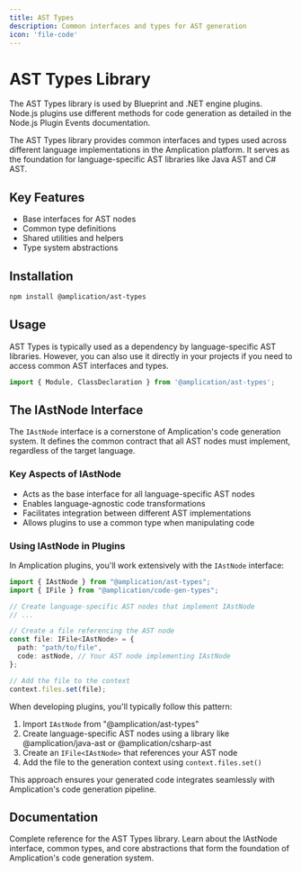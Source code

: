 ```yaml
---
title: AST Types
description: Common interfaces and types for AST generation
icon: 'file-code'
---
```


# AST Types Library

<Note>
The AST Types library is used by Blueprint and .NET engine plugins. Node.js plugins use different methods for code generation as detailed in the Node.js Plugin Events documentation.
</Note>

The AST Types library provides common interfaces and types used across different language implementations in the Amplication platform. It serves as the foundation for language-specific AST libraries like Java AST and C# AST.

## Key Features

* Base interfaces for AST nodes
* Common type definitions
* Shared utilities and helpers
* Type system abstractions

## Installation

```bash
npm install @amplication/ast-types
```

## Usage

AST Types is typically used as a dependency by language-specific AST libraries. However, you can also use it directly in your projects if you need to access common AST interfaces and types.

```typescript
import { Module, ClassDeclaration } from '@amplication/ast-types';
```

## The IAstNode Interface

The `IAstNode` interface is a cornerstone of Amplication's code generation system. It defines the common contract that all AST nodes must implement, regardless of the target language.

### Key Aspects of IAstNode

- Acts as the base interface for all language-specific AST nodes
- Enables language-agnostic code transformations
- Facilitates integration between different AST implementations
- Allows plugins to use a common type when manipulating code

### Using IAstNode in Plugins

In Amplication plugins, you'll work extensively with the `IAstNode` interface:

```typescript
import { IAstNode } from "@amplication/ast-types";
import { IFile } from "@amplication/code-gen-types";

// Create language-specific AST nodes that implement IAstNode
// ...

// Create a file referencing the AST node
const file: IFile<IAstNode> = {
  path: "path/to/file",
  code: astNode, // Your AST node implementing IAstNode
};

// Add the file to the context
context.files.set(file);
```

When developing plugins, you'll typically follow this pattern:

1. Import `IAstNode` from "@amplication/ast-types"
2. Create language-specific AST nodes using a library like @amplication/java-ast or @amplication/csharp-ast
3. Create an `IFile<IAstNode>` that references your AST node
4. Add the file to the generation context using `context.files.set()`

This approach ensures your generated code integrates seamlessly with Amplication's code generation pipeline.

## Documentation

<Card horizontal title="AST Types API Documentation" icon="link" href="https://amplication.github.io/ast-types/">
  Complete reference for the AST Types library. Learn about the IAstNode interface, common types, and core abstractions that form the foundation of Amplication's code generation system.
</Card> 